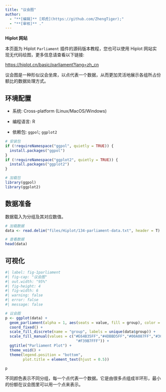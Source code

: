 ```yaml
---
title: "议会图"
author:
  - "**[编辑]** [郑虎](https://github.com/ZhengTiger);"
  - "**[审核]** ."
---
```


::: callout-note
**Hiplot 网站**

本页面为 Hiplot `Parliament` 插件的源码版本教程，您也可以使用 Hiplot 网站实现无代码绘图，更多信息请查看以下链接:

<https://hiplot.cn/basic/parliament?lang=zh_cn>
:::

议会图是一种形似议会坐席，以点代表一个数据，从而更加灵活地展示各组所占份额比的数据处理方式。

## 环境配置

-   系统: Cross-platform (Linux/MacOS/Windows)

-   编程语言: R

-   依赖包: `ggpol`; `ggplot2`

```r
# 安装包
if (!requireNamespace("ggpol", quietly = TRUE)) {
  install.packages("ggpol")
}
if (!requireNamespace("ggplot2", quietly = TRUE)) {
  install.packages("ggplot2")
}

# 加载包
library(ggpol)
library(ggplot2)
```

## 数据准备

数据载入为分组及其对应数值。

```r
# 加载数据
data <- read.delim("files/Hiplot/134-parliament-data.txt", header = T)

# 查看数据
head(data)
```

## 可视化

```r
#| label: fig-1parliament
#| fig-cap: "议会图"
#| out.width: "95%"
#| fig-height: 4
#| fig-width: 6
#| warning: false
#| error: false
#| message: false

# 议会图
p <- ggplot(data) +
  geom_parliament(alpha = 1, aes(seats = value, fill = group), color = "black") +
  coord_fixed() +
  scale_fill_discrete(name = "group", labels = unique(data$group)) +
  scale_fill_manual(values = c("#E64B35FF","#4DBBD5FF","#00A087FF","#3C5488FF",
                                "#F39B7FFF")) +
  ggtitle("Parliament Plot") +
  theme_void() +
  theme(legend.position = "bottom",
        plot.title = element_text(hjust = 0.5))

p
```

不同颜色表示不同分组，每一个点代表一个数据。它是由很多点组成半环形，最小的份额在议会图里可以用一个点来表示。


